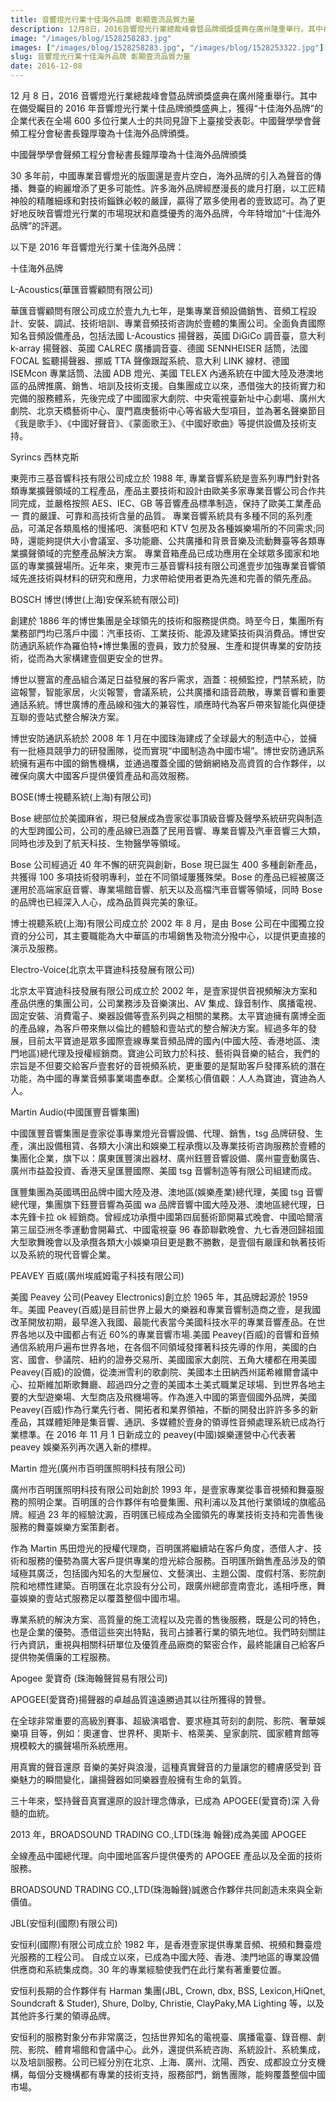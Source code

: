 ```yaml
---
title: 音響燈光行業十佳海外品牌 彰顯壹流品質力量
description: 12月8日，2016音響燈光行業總裁峰會暨品牌頒獎盛典在廣州隆重舉行。其中在備受矚目的2016年音響燈光行業十佳品牌頒獎盛典上，獲得“十佳海外品牌”的企業代表在全場600多位行業人士的共同見證下上臺接受表彰。
image: "/images/blog/1528258283.jpg"
images: ["/images/blog/1528258283.jpg", "/images/blog/1528253322.jpg"]
slug: 音響燈光行業十佳海外品牌 彰顯壹流品質力量
date: 2016-12-08
---
```


12 月 8 日，2016 音響燈光行業總裁峰會暨品牌頒獎盛典在廣州隆重舉行。其中在備受矚目的 2016 年音響燈光行業十佳品牌頒獎盛典上，獲得“十佳海外品牌”的企業代表在全場 600 多位行業人士的共同見證下上臺接受表彰。中國聲學學會聲頻工程分會秘書長鐘厚瓊為十佳海外品牌頒獎。

中國聲學學會聲頻工程分會秘書長鐘厚瓊為十佳海外品牌頒獎

30 多年前，中國專業音響燈光的版圖還是壹片空白，海外品牌的引入為聲音的傳播、舞臺的絢麗增添了更多可能性。許多海外品牌經歷漫長的歲月打磨，以工匠精神般的精雕細琢和對技術錙銖必較的嚴謹，贏得了眾多使用者的壹致認可。為了更好地反映音響燈光行業的市場現狀和嘉獎優秀的海外品牌，今年特增加“十佳海外品牌”的評選。

以下是 2016 年音響燈光行業十佳海外品牌：

十佳海外品牌

L-Acoustics(華匯音響顧問有限公司)

華匯音響顧問有限公司成立於壹九九七年，是集專業音頻設備銷售、音頻工程設計、安裝、調試、技術培訓、專業音頻技術咨詢於壹體的集團公司。全面負責國際知名音頻設備產品，包括法國 L-Acoustics 揚聲器，英國 DiGiCo 調音臺，意大利 k-array 揚聲器、英國 CALREC 廣播調音臺、德國 SENNHEISER 話筒，法國 FOCAL 監聽揚聲器、挪威 TTA 聲像跟蹤系統、意大利 LINK 線材、德國 ISEMcon 專業話筒、法國 ADB 燈光、美國 TELEX 內通系統在中國大陸及港澳地區的品牌推廣、銷售、培訓及技術支援。自集團成立以來，憑借強大的技術實力和完備的服務體系，先後完成了中國國家大劇院、中央電視臺新址中心劇場、廣州大劇院、北京天橋藝術中心、廈門嘉庚藝術中心等省級大型項目，並為著名聲樂節目《我是歌手》、《中國好聲音》、《蒙面歌王》、《中國好歌曲》等提供設備及技術支持。

Syrincs 西林克斯

東莞市三基音響科技有限公司成立於 1988 年, 專業音響系統是壹系列專門針對各類專業擴聲領域的工程產品，產品主要技術和設計由歐美多家專業音響公司合作共同完成，並嚴格按照 AES、IEC、GB 等音響產品標準制造，保持了歐美工業產品一 貫的嚴謹、可靠和高技術含量的品質。 專業音響系統具有多種不同的系列產品，可滿足各類風格的慢搖吧、演藝吧和 KTV 包房及各種娛樂場所的不同需求;同時，還能夠提供大小會議室、多功能廳、公共廣播和背景音樂及流動舞臺等各類專業擴聲領域的完整產品解決方案。 專業音箱產品已成功應用在全球眾多國家和地區的專業擴聲場所。近年來，東莞市三基音響科技有限公司進壹步加強專業音響領域先進技術與材料的研究和應用，力求帶給使用者更為先進和完善的領先產品。

BOSCH 博世(博世(上海)安保系統有限公司)

創建於 1886 年的博世集團是全球領先的技術和服務提供商。時至今日，集團所有業務部門均已落戶中國：汽車技術、工業技術、能源及建築技術與消費品。博世安防通訊系統作為羅伯特•博世集團的壹員，致力於發展、生產和提供專業的安防技術，從而為大家構建壹個更安全的世界。

博世以豐富的產品組合滿足日益發展的客戶需求，涵蓋：視頻監控，門禁系統，防盜報警，智能家居，火災報警，會議系統，公共廣播和語音疏散，專業音響和重要通話系統。博世廣博的產品線和強大的兼容性，順應時代為客戶帶來智能化與便捷互聯的壹站式整合解決方案。

博世安防通訊系統於 2008 年 1 月在中國珠海建成了全球最大的制造中心，並擁有一批極具競爭力的研發團隊，從而實現“中國制造為中國市場”。博世安防通訊系統擁有遍布中國的銷售機構，並通過覆蓋全國的營銷網絡及高資質的合作夥伴，以確保向廣大中國客戶提供優質產品和高效服務。

BOSE(博士視聽系統(上海)有限公司)

Bose 總部位於美國麻省，現已發展成為壹家從事頂級音響及聲學系統研究與制造的大型跨國公司，公司的產品線已涵蓋了民用音響、專業音響及汽車音響三大類，同時也涉及到了航天科技、生物醫學等領域。

Bose 公司經過近 40 年不懈的研究與創新，Bose 現已誕生 400 多種創新產品，共獲得 100 多項技術發明專利，並在不同領域屢獲殊榮。Bose 的產品已經被廣泛運用於高端家庭音響、專業場館音響、航天以及高檔汽車音響等領域，同時 Bose 的品牌也已經深入人心，成為品質與完美的象征。

博士視聽系統(上海)有限公司成立於 2002 年 8 月，是由 Bose 公司在中國獨立投資的分公司，其主要職能為大中華區的市場銷售及物流分撥中心，以提供更直接的演示及服務。

Electro-Voice(北京太平寶迪科技發展有限公司)

北京太平寶迪科技發展有限公司成立於 2002 年，是壹家提供音視頻解決方案和產品供應的集團公司，公司業務涉及音樂演出、AV 集成、錄音制作、廣播電視、固定安裝、消費電子、樂器設備等壹系列與之相關的業務。太平寶迪擁有廣博全面的產品線，為客戶帶來無以倫比的體驗和壹站式的整合解決方案。經過多年的發展，目前太平寶迪是眾多國際壹線專業音頻品牌的國內(中國大陸、香港地區、澳門地區)總代理及授權經銷商。寶迪公司致力於科技、藝術與音樂的結合，我們的宗旨是不但要交給客戶壹套好的音視頻系統，更重要的是幫助客戶發揮系統的潛在功能，為中國的專業音頻事業竭盡奉獻。企業核心價值觀：人人為寶迪，寶迪為人人。

Martin Audio(中國匯豐音響集團)

中國匯豐音響集團是壹家從事專業燈光音響設備、代理、銷售，tsg 品牌研發、生產，演出設備租賃、各類大小演出和娛樂工程承攬以及專業技術咨詢服務於壹體的集團化企業，旗下以：廣東匯豐演出器材、廣州鈺豐音響設備、廣州靈壹動廣告、廣州市益盈投資、香港天皇匯豐國際、美國 tsg 音響制造等有限公司組建而成。

匯豐集團為英國瑪田品牌中國大陸及港、澳地區(娛樂產業)總代理，美國 tsg 音響總代理，集團旗下鈺豐音響為英國 wa 品牌音響中國大陸及港、澳地區總代理，日本先鋒卡拉 ok 經銷商。曾經成功承攬中國第四屆藝術節開幕式晚會、中國哈爾濱第三屆亞洲冬季運動會開幕式、中國電視臺 96 春節聯歡晚會、九七香港回歸祖國大型歌舞晚會以及承攬各類大小娛樂項目更是數不勝數，是壹個有嚴謹和執著技術以及系統的現代音響企業。

PEAVEY 百威(廣州埃威姆電子科技有限公司)

美國 Peavey 公司(Peavey Electronics)創立於 1965 年，其品牌起源於 1959 年。美國 Peavey(百威)是目前世界上最大的樂器和專業音響制造商之壹，是我國改革開放初期，最早進入我國、最能代表當今美國科技水平的專業音響產品。在世界各地以及中國都占有近 60%的專業音響市場.美國 Peavey(百威)的音響和音頻通信系統用戶遍布世界各地，在各個不同領域發揮著科技先導的作用，美國的白宮、國會、參議院、紐約的證券交易所、美國國家大劇院、五角大樓都在用美國 Peavey(百威)的設備，從澳洲雪利的歌劇院、美國本土田納西州諾希維爾會議中心、拉斯維加斯歌舞廳、超過四分之壹的美國本土美式職業足球場、到世界各地主要的大型遊樂場、大型商店及飛機場等。作為進入中國的第壹個國外品牌，美國 Peavey(百威)作為行業先行者、開拓者和業界領袖，不斷的開發出許許多多的新產品，其媒體矩陣是集音響、通訊、多媒體於壹身的領導性音頻處理系統已成為行業標準。在 2016 年 11 月 1 日新成立的 peavey(中國)娛樂運營中心代表著 peavey 娛樂系列再次邁入新的標桿。

Martin 燈光(廣州市百明匯照明科技有限公司)

廣州市百明匯照明科技有限公司始創於 1993 年，是壹家專業從事音視頻和舞臺服務的照明企業。百明匯的合作夥伴有哈曼集團、飛利浦以及其他行業領域的旗艦品牌。經過 23 年的經驗沈澱，百明匯已經成為全國領先的專業技術支持和完善售後服務的舞臺娛樂方案策劃者。

作為 Martin 馬田燈光的授權代理商，百明匯將繼續站在客戶角度，憑借人才、技術和服務的優勢為廣大客戶提供專業的燈光綜合服務。百明匯所銷售產品涉及的領域極其廣泛，包括國內知名的大型展位、文藝演出、主題公園、度假村落、影院劇院和地標性建築。百明匯在北京設有分公司，跟廣州總部壹南壹北，遙相呼應，舞臺娛樂的壹站式服務足以覆蓋整個中國市場。

專業系統的解決方案、高質量的施工流程以及完善的售後服務，既是公司的特色，也是企業的優勢。憑借這些突出特點，我司占據著行業的領先地位。我們時刻關註行內資訊，重視與相關科研單位及優質產品廠商的緊密合作，最終能讓自己給客戶提供物美價廉的工程服務。

Apogee 愛寶奇 (珠海翰聲貿易有限公司)

APOGEE(愛寶奇)揚聲器的卓越品質遠遠勝過其以往所獲得的贊譽。

在全球非常重要的高級別賽事、超級演唱會、要求極其苛刻的劇院、影院、奢華娛樂項 目等，例如：奧運會、世界杯、奧斯卡、格萊美、皇家劇院、國家體育館等規模較大的擴聲場所系統應用。

用真實的聲音還原 音樂的美好與浪漫，這種真實聲音的力量讓您的體膚感受到 音樂魅力的瞬間變化，讓揚聲器如同樂器壹般擁有生命的氣質。

三十年來，堅持聲音真實還原的設計理念傳承，已成為 APOGEE(愛寶奇)深 入⻣髓的血統。

2013 年，BROADSOUND TRADING CO.,LTD(珠海 翰聲)成為美國 APOGEE

全線產品中國總代理。向中國地區客戶提供優秀的 APOGEE 產品以及全面的技術服務。

BROADSOUND TRADING CO.,LTD(珠海翰聲)誠邀合作夥伴共同創造未來與全新價值。

JBL(安恒利(國際)有限公司)

安恒利(國際)有限公司成立於 1982 年，是香港壹家提供專業音頻、視頻和舞臺燈光服務的工程公司。 自成立以來，已成為中國大陸、香港、澳門地區的專業設備供應商和系統集成商。30 年的專業經驗使我們在此行業有著重要位置。

安恒利長期的合作夥伴有 Harman 集團(JBL, Crown, dbx, BSS, Lexicon,HiQnet, Soundcraft & Studer), Shure, Dolby, Christie, ClayPaky,MA Lighting 等，以及其他許多行業的領導品牌。

安恒利的服務對象分布非常廣泛，包括世界知名的電視臺、廣播電臺、錄音棚、劇院、影院、體育場館和會議中心。此外，還提供系統咨詢、系統設計、系統集成，以及培訓服務。公司已經分別在北京、上海、廣州、沈陽、西安、成都設立分支機構，每個分支機構都有專業的技術支持，服務部門，銷售團隊，能夠覆蓋整個中國市場。
